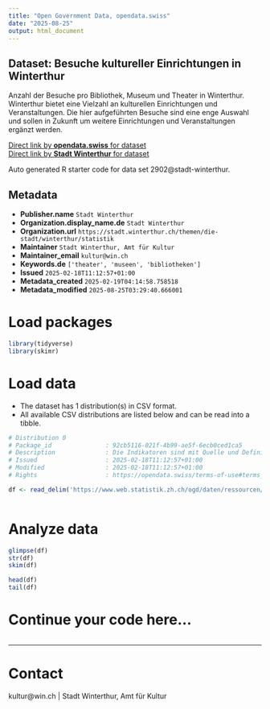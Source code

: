 ```yaml
---
title: "Open Government Data, opendata.swiss"
date: "2025-08-25"
output: html_document
---
```


## Dataset: Besuche kultureller Einrichtungen in Winterthur

Anzahl der Besuche pro Bibliothek, Museum und Theater in Winterthur. Winterthur bietet eine Vielzahl an kulturellen Einrichtungen und Veranstaltungen. Die hier aufgeführten Besuche sind eine enge Auswahl und sollen in Zukunft um weitere Einrichtungen und Veranstaltungen ergänzt werden.

[Direct link by **opendata.swiss** for dataset](https://opendata.swiss/de/dataset/besuche-kultureller-einrichtungen-in-winterthur)<br>
[Direct link by **Stadt Winterthur** for dataset]()

Auto generated R starter code for data set 2902@stadt-winterthur.

## Metadata

- **Publisher.name** `Stadt Winterthur`
- **Organization.display_name.de** `Stadt Winterthur`
- **Organization.url** `https://stadt.winterthur.ch/themen/die-stadt/winterthur/statistik`
- **Maintainer** `Stadt Winterthur, Amt für Kultur`
- **Maintainer_email** `kultur@win.ch`
- **Keywords.de** `['theater', 'museen', 'bibliotheken']`
- **Issued** `2025-02-18T11:12:57+01:00`
- **Metadata_created** `2025-02-19T04:14:58.758518`
- **Metadata_modified** `2025-08-25T03:29:40.666001`


# Load packages

```r

library(tidyverse)
library(skimr)

```

# Load data

-   The dataset has 1 distribution(s) in CSV format.
-   All available CSV distributions are listed below and can be read into a tibble.

```r

# Distribution 0
# Package_id               : 92cb5116-021f-4b99-ae5f-6ecb0ced1ca5
# Description              : Die Indikatoren sind mit Quelle und Definition in der Ressource «Dokumentation Daten» vollständig beschrieben.
# Issued                   : 2025-02-18T11:12:57+01:00
# Modified                 : 2025-02-18T11:12:57+01:00
# Rights                   : https://opendata.swiss/terms-of-use#terms_open

df <- read_delim('https://www.web.statistik.zh.ch/ogd/daten/ressourcen/KTZH_00002902_00005968.csv')



```

# Analyze data

```r

glimpse(df)
str(df)
skim(df)

head(df)
tail(df)

```

# Continue your code here...

```r

```

------------------------------------------------------------------------

# Contact

kultur@win.ch | Stadt Winterthur, Amt für Kultur
